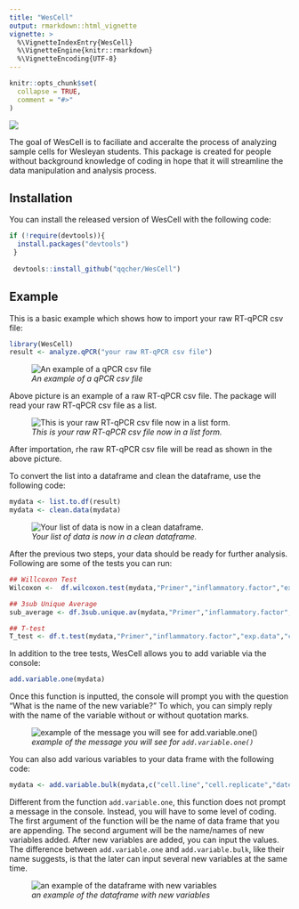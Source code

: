 ```yaml
---
title: "WesCell"
output: rmarkdown::html_vignette
vignette: >
  %\VignetteIndexEntry{WesCell}
  %\VignetteEngine{knitr::rmarkdown}
  %\VignetteEncoding{UTF-8}
---
```


```r
knitr::opts_chunk$set(
  collapse = TRUE,
  comment = "#>"
)
```

![](readme_p1.jpg)

<!-- badges: start -->
<!-- badges: end -->

The goal of WesCell is to faciliate and acceralte the process of analyzing sample cells for Wesleyan students. This package is created for people without background knowledge of coding in hope that it will streamline the data manipulation and analysis process. 

## Installation

You can install the released version of WesCell with the following code:

``` r
if (!require(devtools)){
  install.packages("devtools")
 }
 
 devtools::install_github("qqcher/WesCell")
```

## Example

This is a basic example which shows how to import your raw RT-qPCR csv file:

```r
library(WesCell)
result <- analyze.qPCR("your raw RT-qPCR csv file")
```

![*An example of a qPCR csv file*](Result.jpg) 
  
  Above picture is an example of a raw RT-qPCR csv file. The package will read your raw RT-qPCR csv file as a list. 

![*This is your raw RT-qPCR csv file now in a list form.*](Result2.jpg)
 
  After importation, rhe raw RT-qPCR csv file will be read as shown in the above picture.

  To convert the list into a dataframe and clean the dataframe, use the following code:
```r
mydata <- list.to.df(result)
mydata <- clean.data(mydata)
```

![*Your list of data is now in a clean dataframe.*](list.to.df.jpg)

  After the previous two steps, your data should be ready for further analysis. Following are some of the tests you can run:

```r
## Willcoxon Test
Wilcoxon <-  df.wilcoxon.test(mydata,"Primer","inflammatory.factor","exp.data","cell.line")

## 3sub Unique Average
sub_average <- df.3sub.unique.av(mydata,"Primer","inflammatory.factor","exp.data","cell.line")

## T-test
T_test <- df.t.test(mydata,"Primer","inflammatory.factor","exp.data","cell.line")
```

  In addition to the tree tests, WesCell allows you to add variable via the console:
```r
add.variable.one(mydata)
```
  Once this function is inputted, the console will prompt you with the question "What is the name of the new variable?" To which, you can simply reply with the name of the variable without or without quotation marks.
  
  ![*example of the message you will see for `add.variable.one()`*](add_variable_one.jpg)

  
  You can also add various variables to your data frame with the following code:
```r
mydata <- add.variable.bulk(mydata,c("cell.line","cell.replicate","date.performed"))
```
  Different from the function `add.variable.one`, this function does not prompt a message in the console. Instead, you will have to some level of coding. The first argument of the function will be the name of data frame that you are appending. The second argument will be the name/names of new variables added. After new variables are added, you can input the values. 
  The difference between `add.variable.one` and `add.variable.bulk`, like their name suggests, is that the later can input several new variables at the same time. 
  
  ![*an example of the dataframe with new variables*](add.variable.bulk.jpg)


